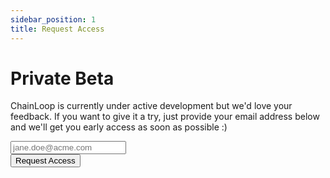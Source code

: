 ```yaml
---
sidebar_position: 1
title: Request Access
---
```


# Private Beta

ChainLoop is currently under active development but we'd love your feedback. If you want to give it a try, just provide your email address below and we'll get you early access as soon as possible :)

<form method="POST" name="waitinglist" data-netlify="true" action="/private-beta-submission" className="private-beta-form">
    <input type="hidden" name="form-name" value="waitinglist" />
    <div className="card">
        <div className="card__body">
           <input className="col col--4" type="email" name="email" placeholder="jane.doe@acme.com" aria-label="Email Address" required/>
        </div>
        <div className="card__footer">
            <button type="submit" className="button button--secondary col col--4"> Request Access </button>
        </div>
    </div>
</form>